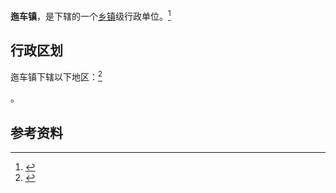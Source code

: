 {{中国乡级行政区|53/03/26/103/000}}

'''迤车镇'''，是{{PRC admin/fullname|53/03/26/103/000|3}}下辖的一个[[乡镇|乡镇]]级行政单位。<ref>{{PRC admin/ref sgc|{{PRC admin/parent|53/03/26/103/000}}}}</ref>

== 行政区划 ==

迤车镇下辖以下地区：<ref>{{PRC admin/ref sgc|53/03/26/103/000}}</ref>

{{PRC admin/children|53/03/26/103/000}}。

== 参考资料 ==

{{reflist}}

{{行政区划小作品}}
{{PRC admin/navcat|53/03/26/103/000}}